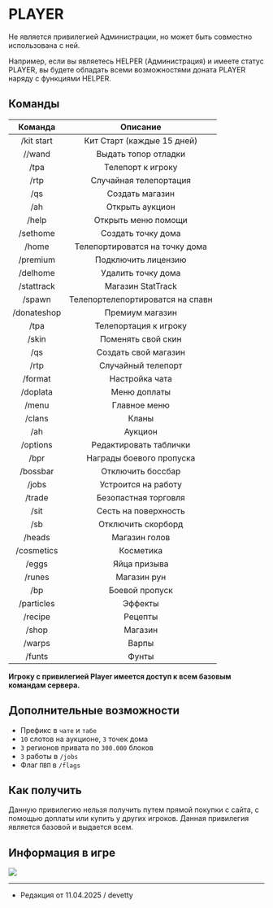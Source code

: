 # PLAYER

Не является привилегией Администрации, но может быть совместно использована с ней.

Например, если вы являетесь HELPER (Администрация) и имеете статус PLAYER, вы будете обладать всеми возможностями доната PLAYER наряду с функциями HELPER.

## Команды

| Команда | Описание |
| :---------: | :---------: |
| /kit start | Кит Старт (каждые 15 дней) |
| //wand | Выдать топор отладки |
| /tpa | Телепорт к игроку |
| /rtp | Случайная телепортация |
| /qs | Создать магазин |
| /ah | Открыть аукцион |
| /help | Открыть меню помощи |
| /sethome | Создать точку дома |
| /home | Телепортироватся на точку дома |
| /premium | Подключить лицензию |
| /delhome | Удалить точку дома |
| /stattrack | Магазин StatTrack | 
| /spawn | Телепортелепортироватся на спавн |
| /donateshop | Премиум магазин |
| /tpa | Телепортация к игроку |
| /skin | Поменять свой скин |
| /qs | Создать свой магазин |
| /rtp | Случайный телепорт |
| /format | Настройка чата |
| /doplata | Меню доплаты |
| /menu | Главное меню |
| /clans | Кланы |
| /ah | Аукцион |
| /options | Редактировать таблички |
| /bpr | Награды боевого пропуска |
| /bossbar | Отключить боссбар |
| /jobs | Устроится на работу |
| /trade | Безопастная торговля |
| /sit | Сесть на поверхность |
| /sb | Отключить скорборд |
| /heads | Магазин голов |
| /cosmetics | Косметика |
| /eggs | Яйца призыва |
| /runes | Магазин рун |
| /bp | Боевой пропуск |
| /particles | Эффекты |
| /recipe | Рецепты |
| /shop | Магазин |
| /warps | Варпы |
| /funts | Фунты |

**Игроку с привилегией Player имеется доступ к всем базовым командам сервера.**

## Дополнительные возможности

- Префикс в ```чате``` и ```табе```
- ```10``` слотов на аукционе, ```3``` точек дома
- ```3``` регионов привата по ```300.000``` блоков
- ```3``` работы в ```/jobs```
- Флаг ```ПВП``` в ```/flags```

## Как получить

Данную привилегию нельзя получить путем прямой покупки с сайта, с помощью доплаты или купить у других игроков. Данная привилегия является базовой и выдается всем.

## Информация в игре

<img src="https://s3.etty.su/wiki/survival/donate/player.png"/>

--------

- Редакция от 11.04.2025 / devetty